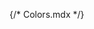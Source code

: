 {/* Colors.mdx */}


<Meta title="Colors" />

<ColorPalette>
  <ColorItem
    title="theme.color.grayscale"
    subtitle="Some of the greys"
    colors={{
      White: '#FFFFFF',
      Alabaster: '#F8F8F8',
      Concrete: '#F3F3F3'
    }}
  />
  <ColorItem
    title="theme.color.primary"
    subtitle="primary"
    colors={{
      code: '#14b8a6;',
      rgba: 'rgba(20, 184, 166, .5)'
    }}
  />
  <ColorItem
    title="theme.color.gray"
    subtitle="Gray"
    colors={{
      code: '#94a3b8;'
    }}
  />
</ColorPalette>
